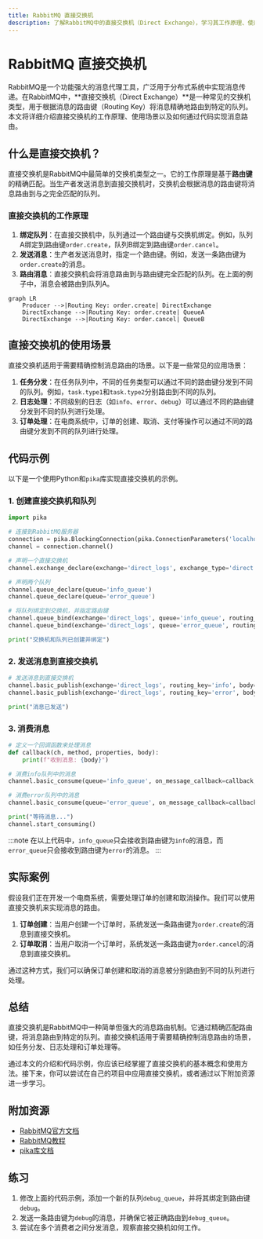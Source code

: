 ```yaml
---
title: RabbitMQ 直接交换机
description: 了解RabbitMQ中的直接交换机（Direct Exchange），学习其工作原理、使用场景以及如何通过代码实现消息路由。
---
```


# RabbitMQ 直接交换机

RabbitMQ是一个功能强大的消息代理工具，广泛用于分布式系统中实现消息传递。在RabbitMQ中，**直接交换机（Direct Exchange）**是一种常见的交换机类型，用于根据消息的路由键（Routing Key）将消息精确地路由到特定的队列。本文将详细介绍直接交换机的工作原理、使用场景以及如何通过代码实现消息路由。

## 什么是直接交换机？

直接交换机是RabbitMQ中最简单的交换机类型之一。它的工作原理是基于**路由键**的精确匹配。当生产者发送消息到直接交换机时，交换机会根据消息的路由键将消息路由到与之完全匹配的队列。

### 直接交换机的工作原理

1. **绑定队列**：在直接交换机中，队列通过一个路由键与交换机绑定。例如，队列A绑定到路由键`order.create`，队列B绑定到路由键`order.cancel`。
2. **发送消息**：生产者发送消息时，指定一个路由键。例如，发送一条路由键为`order.create`的消息。
3. **路由消息**：直接交换机会将消息路由到与路由键完全匹配的队列。在上面的例子中，消息会被路由到队列A。

```mermaid
graph LR
    Producer -->|Routing Key: order.create| DirectExchange
    DirectExchange -->|Routing Key: order.create| QueueA
    DirectExchange -->|Routing Key: order.cancel| QueueB
```

## 直接交换机的使用场景

直接交换机适用于需要精确控制消息路由的场景。以下是一些常见的应用场景：

1. **任务分发**：在任务队列中，不同的任务类型可以通过不同的路由键分发到不同的队列。例如，`task.type1`和`task.type2`分别路由到不同的队列。
2. **日志处理**：不同级别的日志（如`info`、`error`、`debug`）可以通过不同的路由键分发到不同的队列进行处理。
3. **订单处理**：在电商系统中，订单的创建、取消、支付等操作可以通过不同的路由键分发到不同的队列进行处理。

## 代码示例

以下是一个使用Python和`pika`库实现直接交换机的示例。

### 1. 创建直接交换机和队列

```python
import pika

# 连接到RabbitMQ服务器
connection = pika.BlockingConnection(pika.ConnectionParameters('localhost'))
channel = connection.channel()

# 声明一个直接交换机
channel.exchange_declare(exchange='direct_logs', exchange_type='direct')

# 声明两个队列
channel.queue_declare(queue='info_queue')
channel.queue_declare(queue='error_queue')

# 将队列绑定到交换机，并指定路由键
channel.queue_bind(exchange='direct_logs', queue='info_queue', routing_key='info')
channel.queue_bind(exchange='direct_logs', queue='error_queue', routing_key='error')

print("交换机和队列已创建并绑定")
```

### 2. 发送消息到直接交换机

```python
# 发送消息到直接交换机
channel.basic_publish(exchange='direct_logs', routing_key='info', body='这是一条info级别的日志')
channel.basic_publish(exchange='direct_logs', routing_key='error', body='这是一条error级别的日志')

print("消息已发送")
```

### 3. 消费消息

```python
# 定义一个回调函数来处理消息
def callback(ch, method, properties, body):
    print(f"收到消息: {body}")

# 消费info队列中的消息
channel.basic_consume(queue='info_queue', on_message_callback=callback, auto_ack=True)

# 消费error队列中的消息
channel.basic_consume(queue='error_queue', on_message_callback=callback, auto_ack=True)

print("等待消息...")
channel.start_consuming()
```

:::note
在以上代码中，`info_queue`只会接收到路由键为`info`的消息，而`error_queue`只会接收到路由键为`error`的消息。
:::

## 实际案例

假设我们正在开发一个电商系统，需要处理订单的创建和取消操作。我们可以使用直接交换机来实现消息的路由。

1. **订单创建**：当用户创建一个订单时，系统发送一条路由键为`order.create`的消息到直接交换机。
2. **订单取消**：当用户取消一个订单时，系统发送一条路由键为`order.cancel`的消息到直接交换机。

通过这种方式，我们可以确保订单创建和取消的消息被分别路由到不同的队列进行处理。

## 总结

直接交换机是RabbitMQ中一种简单但强大的消息路由机制。它通过精确匹配路由键，将消息路由到特定的队列。直接交换机适用于需要精确控制消息路由的场景，如任务分发、日志处理和订单处理等。

通过本文的介绍和代码示例，你应该已经掌握了直接交换机的基本概念和使用方法。接下来，你可以尝试在自己的项目中应用直接交换机，或者通过以下附加资源进一步学习。

## 附加资源

- [RabbitMQ官方文档](https://www.rabbitmq.com/documentation.html)
- [RabbitMQ教程](https://www.rabbitmq.com/getstarted.html)
- [pika库文档](https://pika.readthedocs.io/en/stable/)

## 练习

1. 修改上面的代码示例，添加一个新的队列`debug_queue`，并将其绑定到路由键`debug`。
2. 发送一条路由键为`debug`的消息，并确保它被正确路由到`debug_queue`。
3. 尝试在多个消费者之间分发消息，观察直接交换机如何工作。